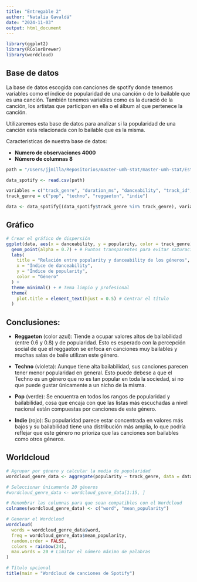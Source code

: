 ```yaml
---
title: "Entregable 2"
author: "Natalia Gavaldá"
date: "2024-11-03"
output: html_document
---
```


```r
library(ggplot2)
library(RColorBrewer)
library(wordcloud)
```

## Base de datos

La base de datos escogida con canciones de spotify donde tenemos variables como el índice de popularidad de una canción o de lo bailable que es una canción. También tenemos variables como es la duració de la canción, los artistas que participan en ella o el álbum al que pertenece la canción.

Utilizaremos esta base de datos para analizar si la popularidad de una canción esta relacionada con lo bailable que es la misma. 

Caracteristicas de nuestra base de datos: 

- **Numero de observaciones 4000**
- **Número de columnas 8**


```r

path = "/Users/jjmilla/Repositorios/master-umh-stat/master-umh-stat/Estadistica/datos/spotify.csv"

data_spotify <- read.csv(path)

variables = c("track_genre", "duration_ms", "danceability", "track_id", "artists", "album_name", "track_name", "popularity" )
track_genre = c("pop", "techno", "reggaeton", "indie")

data <- data_spotify[(data_spotify$track_genre %in% track_genre), variables]

```



## Gráfico


```r
# Crear el gráfico de dispersión
ggplot(data, aes(x = danceability, y = popularity, color = track_genre)) +
  geom_point(alpha = 0.7) + # Puntos transparentes para evitar saturación
  labs(
    title = "Relación entre popularity y danceability de los géneros",
    x = "Índice de danceability",
    y = "Índice de popularity",
    color = "Género"
  ) +
  theme_minimal() + # Tema limpio y profesional
  theme(
    plot.title = element_text(hjust = 0.5) # Centrar el título
  )
```

## Conclusiones:
- **Reggaeton** (color azul): Tiende a ocupar valores altos de bailabilidad (entre 0.6 y 0.8) y de popularidad. Esto es esperado con la percepción social de que el reggaeton se enfoca en canciones muy bailables y muchas salas de baile utilizan este género.

- **Techno** (violeta): Aunque tiene alta bailabilidad, sus canciones parecen tener menor popularidad en general. Esto puede debese a que el Techno es un género que no es tan popular en toda la sociedad, si no que puede gustar únicamente a un nicho de la misma.

- **Pop** (verde): Se encuentra en todos los rangos de popularidad y bailabilidad, cosa que encaja con que las listas más escuchadas a nivel nacional están compuestas por canciones de este género.

- **Indie** (rojo): Su popularidad parece estar concentrada en valores más bajos y su bailabilidad tiene una distribución más amplia, lo que podría reflejar que este género no prioriza que las canciones son bailables como otros géneros.

## Worldcloud

```r
# Agrupar por género y calcular la media de popularidad
wordcloud_genre_data <- aggregate(popularity ~ track_genre, data = data_spotify, FUN = mean)

# Seleccionar únicamente 20 géneros
#wordcloud_genre_data <- wordcloud_genre_data[1:15, ]

# Renombrar las columnas para que sean compatibles con el Wordcloud
colnames(wordcloud_genre_data) <- c("word", "mean_popularity")
```


```r
# Generar el Wordcloud
wordcloud(
  words = wordcloud_genre_data$word, 
  freq = wordcloud_genre_data$mean_popularity, 
  random.order = FALSE,
  colors = rainbow(24),
  max.words = 20 # Limitar el número máximo de palabras
)

# Título opcional
title(main = "Wordcloud de canciones de Spotify")
```

